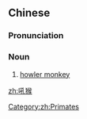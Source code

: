 ==Chinese==
{{zh-forms}}

===Pronunciation===
{{zh-pron
|m=hǒuhóu
|cat=n
}}

===Noun===
{{zh-noun}}

# [[howler monkey]]

[[Category:zh:Primates]]

[[zh:吼猴]]